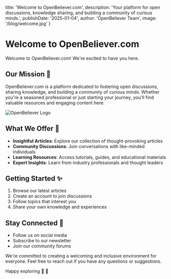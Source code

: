   title: 'Welcome to OpenBeliever.com',
  description: 'Your platform for open discussions, knowledge sharing, and building a community of curious minds.',
  publishDate: '2025-01-04',
  author: 'OpenBeliever Team',
  image: '/blog/welcome.jpg'
}

# Welcome to OpenBeliever.com

Welcome to OpenBeliever.com! We're excited to have you here.

## Our Mission 🌟

OpenBeliever.com is a platform dedicated to fostering open discussions, sharing knowledge, and building a community of curious minds. Whether you're a seasoned professional or just starting your journey, you'll find valuable resources and engaging content here.

![OpenBeliever Logo](/blog/welcome.jpg)

## What We Offer 🚀

- **Insightful Articles**: Explore our collection of thought-provoking articles
- **Community Discussions**: Join conversations with like-minded individuals
- **Learning Resources**: Access tutorials, guides, and educational materials
- **Expert Insights**: Learn from industry professionals and thought leaders

## Getting Started ✨

1. Browse our latest articles
2. Create an account to join discussions
3. Follow topics that interest you
4. Share your own knowledge and experiences

## Stay Connected 🪩

- Follow us on social media
- Subscribe to our newsletter
- Join our community forums

We're committed to creating a welcoming and inclusive environment for everyone. Feel free to reach out if you have any questions or suggestions.

Happy exploring 🎊 🎉 
